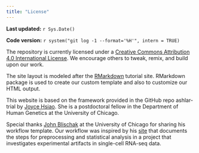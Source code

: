 ```yaml
---
title: "License"
---
```


**Last updated:** `r Sys.Date()`

**Code version:** `r system("git log -1 --format='%H'", intern = TRUE)`


The repository is currently licensed under a [Creative Commons Attribution 4.0 International License][site-license]. 
We encourage others to tweak, remix, and build upon our work.

[site-license]: https://creativecommons.org/licenses/by/4.0/legalcode


The site layout is modeled after the [RMarkdown][rmarkdown] tutorial site. 
RMarkdown package is used to create our custom template and also to 
customize our HTML output. 

This website is based on the framework provided in the GitHub repo ashlar-trial by [Joyce Hsiao][github-io]. She is a postdoctoral fellow in the Department of Human Genetics at the University of Chicago.

[github-io]: http://jhsiao999.github.io/

Special thanks [John Blischak][john-site] at the University of Chicago 
for sharing his workflow template. Our workflow was inspired by his [site][singleCellSeq] 
that documents the steps for preprocessing and statistical analysis 
in a project that investigates experimental artifacts in single-cell RNA-seq data. 

[rmarkdown]: http://rmarkdown.rstudio.com
[john-site]: https://github.com/jdblischak
[singleCellSeq]: https://github.com/jdblischak/singleCellSeq/


